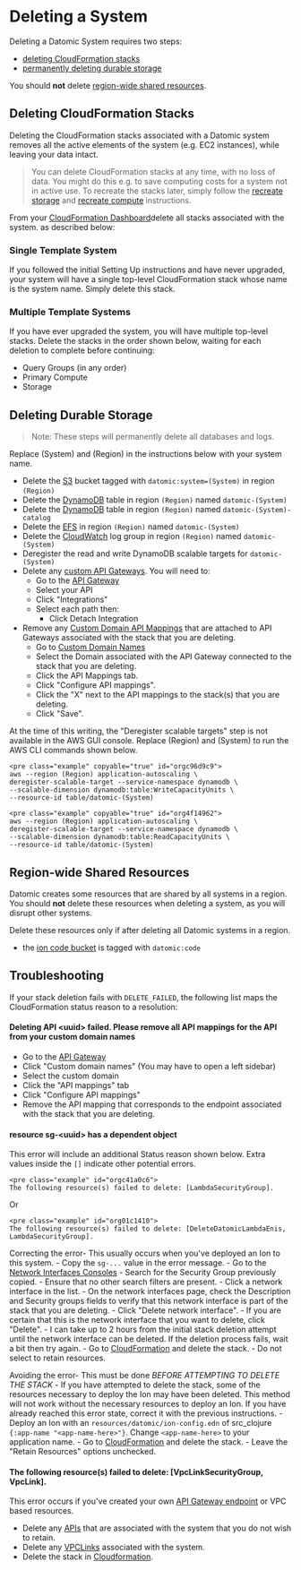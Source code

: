 Deleting a System
=================

Deleting a Datomic System requires two steps:

- [deleting CloudFormation stacks](#deleting-stacks)
- [permanently deleting durable storage](#deleting-stacks)

You should **not** delete [region-wide shared resources](#region-wide-resources).

Deleting CloudFormation Stacks
------------------------------

Deleting the CloudFormation stacks associated with a Datomic system removes all the active elements of the system (e.g. EC2 instances), while leaving your data intact.

> You can delete CloudFormation stacks at any time, with no loss of data. You might do this e.g. to save computing costs for a system not in active use. To recreate the stacks later, simply follow the [recreate storage](split-stacks.html#recreate-storage) and [recreate compute](split-stacks.html#recreate-compute) instructions.

From your [ CloudFormation Dashboard](https://console.aws.amazon.com/cloudformation/home?#/stacks?filter=active)delete all stacks associated with the system. as described below:



### Single Template System

If you followed the initial Setting Up instructions and have never upgraded, your system will have a single top-level CloudFormation stack whose name is the system name. Simply delete this stack.





### Multiple Template Systems

If you have ever upgraded the system, you will have multiple top-level stacks. Delete the stacks in the order shown below, waiting for each deletion to complete before continuing:

- Query Groups (in any order)
- Primary Compute
- Storage







Deleting Durable Storage
------------------------

> Note: These steps will permanently delete all databases and logs.

Replace (System) and (Region) in the instructions below with your system name.

- Delete the [S3](https://s3.console.aws.amazon.com/s3/home) bucket tagged with `datomic:system=(System)` in region `(Region)`
- Delete the [DynamoDB](https://console.aws.amazon.com/dynamodb/home) table in region `(Region)` named `datomic-(System)`
- Delete the [DynamoDB](https://console.aws.amazon.com/dynamodb/home) table in region `(Region)` named `datomic-(System)-catalog`
- Delete the [EFS](https://console.aws.amazon.com/efs/home) in region `(Region)` named `datomic-(System)`
- Delete the [CloudWatch](https://console.aws.amazon.com/cloudwatch/home#logs:) log group in region `(Region)` named `datomic-(System)`
- Deregister the read and write DynamoDB scalable targets for `datomic-(System)`
- Delete any [custom API Gateways](custom-api-gateway.html#creating-your-apigateway). You will need to: 
    - Go to the [API Gateway](https://console.aws.amazon.com/apigateway/main/apis)
    - Select your API
    - Click "Integrations"
    - Select each path then: 
        - Click Detach Integration
- Remove any [Custom Domain API Mappings](https://console.aws.amazon.com/apigateway/main/publish/domain-names?region=us-east-1) that are attached to API Gateways associated with the stack that you are deleting. 
    - Go to [Custom Domain Names](https://console.aws.amazon.com/apigateway/main/publish/domain-names?region=us-east-1)
    - Select the Domain associated with the API Gateway connected to the stack that you are deleting.
    - Click the API Mappings tab.
    - Click "Configure API mappings".
    - Click the "X" next to the API mappings to the stack(s) that you are deleting.
    - Click "Save".

At the time of this writing, the "Deregister scalable targets" step is not available in the AWS GUI console. Replace (Region) and (System) to run the AWS CLI commands shown below.

```
<pre class="example" copyable="true" id="orgc96d9c9">
aws --region (Region) application-autoscaling \
deregister-scalable-target --service-namespace dynamodb \
--scalable-dimension dynamodb:table:WriteCapacityUnits \
--resource-id table/datomic-(System)
```

```
<pre class="example" copyable="true" id="org4f14962">
aws --region (Region) application-autoscaling \
deregister-scalable-target --service-namespace dynamodb \
--scalable-dimension dynamodb:table:ReadCapacityUnits \
--resource-id table/datomic-(System)
```





Region-wide Shared Resources
----------------------------

Datomic creates some resources that are shared by all systems in a region. You should **not** delete these resources when deleting a system, as you will disrupt other systems.

Delete these resources only if after deleting all Datomic systems in a region.

- the [ion code bucket](howto.html#ion-code-bucket) is tagged with `datomic:code`





Troubleshooting
---------------

If your stack deletion fails with `DELETE_FAILED`, the following list maps the CloudFormation status reason to a resolution:



#### Deleting API &lt;uuid&gt; failed. Please remove all API mappings for the API from your custom domain names

- Go to the [API Gateway](https://console.aws.amazon.com/apigateway/main/apis)
- Click "Custom domain names" (You may have to open a left sidebar)
- Select the custom domain
- Click the "API mappings" tab
- Click "Configure API mappings"
- Remove the API mapping that corresponds to the endpoint associated with the stack that you are deleting.





#### resource sg-&lt;uuid&gt; has a dependent object

This error will include an additional Status reason shown below. Extra values inside the `[]` indicate other potential errors.

```
<pre class="example" id="orgc41a0c6">
The following resource(s) failed to delete: [LambdaSecurityGroup].
```

Or

```
<pre class="example" id="org01c1410">
The following resource(s) failed to delete: [DeleteDatomicLambdaEnis, LambdaSecurityGroup].
```

Correcting the error- This usually occurs when you've deployed an Ion to this system. 
    - Copy the `sg-...` value in the error message.
    - Go to the [Network Interfaces Consoles](https://console.aws.amazon.com/ec2/v2/home)
    - Search for the Security Group previously copied. 
        - Ensure that no other search filters are present.
    - Click a network interface in the list.
    - On the network interfaces page, check the Description and Security groups fields to verify that this network interface is part of the stack that you are deleting.
    - Click "Delete network interface".
    - If you are certain that this is the network interface that you want to delete, click "Delete". 
        - I can take up to 2 hours from the initial stack deletion attempt until the network interface can be deleted. If the deletion process fails, wait a bit then try again.
    - Go to [CloudFormation](https://console.aws.amazon.com/cloudformation/home) and delete the stack. 
        - Do not select to retain resources.

Avoiding the error- This must be done *BEFORE ATTEMPTING TO DELETE THE STACK* - If you have attempted to delete the stack, some of the resources necessary to deploy the Ion may have been deleted. This method will not work without the necessary resources to deploy an Ion. If you have already reached this error state, correct it with the previous instructions. 
    - Deploy an Ion with an `resources/datomic/ion-config.edn` of src\_clojure `{:app-name "<app-name-here>"}`. Change `<app-name-here>` to your application name.
    - Go to [CloudFormation](https://console.aws.amazon.com/cloudformation/home) and delete the stack. 
        - Leave the "Retain Resources" options unchecked.





#### The following resource(s) failed to delete: \[VpcLinkSecurityGroup, VpcLink\].

This error occurs if you've created your own [API Gateway endpoint](custom-api-gateway.html) or VPC based resources.

- Delete any [APIs](https://console.aws.amazon.com/apigateway/home) that are associated with the system that you do not wish to retain.
- Delete any [VPCLinks](https://console.aws.amazon.com/apigateway/main/vpc-links/list) associated with the system.
- Delete the stack in [Cloudformation](https://console.aws.amazon.com/cloudformation/home).